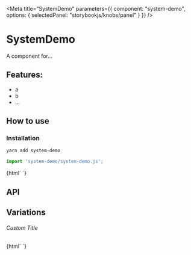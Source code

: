 

<Meta 
  title="SystemDemo"
  parameters={{
    component: "system-demo",
    options: { selectedPanel: "storybookjs/knobs/panel" }
  }}
/>

# SystemDemo

A component for...

## Features:

- a
- b
- ...

## How to use

### Installation

```bash
yarn add system-demo
```

```js
import 'system-demo/system-demo.js';
```

<Preview withToolbar>
  <Story name="Simple">
    {html`
      <system-demo></system-demo>
    `}
  </Story>
</Preview>

## API

<Props of="system-demo" />

## Variations

###### Custom Title

<Story name="Custom Title">
  {html`
    <system-demo .title=${'Hello World'}></system-demo>
  `}
</Story>
